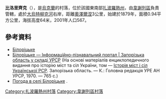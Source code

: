 {{coord|46|53|59|N|34|51|16|E|scale:100000|display=title}}

'''比洛里齊克'''（{{lang-uk|Мала Михайлівка}}），是[[烏克蘭|烏克蘭]]的村落，位於該國東南部[[扎波羅熱州|扎波羅熱州]]，由[[韋謝列區|韋謝列區]]負責管轄，處於[[大烏特柳克河|大烏特柳克河]]右岸，距離[[奧澤爾涅_(韋謝列區)|奧澤爾涅]]3公里，始建於1879年，面積0.94平方公里，海拔高度64米，2001年人口567。

==參考資料==
* [http://w1.c1.rada.gov.ua/pls/z7502/A005?rdat1=22.04.2012&rf7571=12012 Білоріцьке]{{dead link|date=2018年3月 |bot=InternetArchiveBot |fix-attempted=yes }}
* [http://imsu-zaporizhzhya.com/mista-i-sela-zaporizkoi-oblasti/veselvskij-rajon/bilorecke.html Білоріцьке — Інформаційно-пізнавальний портал | Запорізька область у складі УРСР] {{Wayback|url=http://imsu-zaporizhzhya.com/mista-i-sela-zaporizkoi-oblasti/veselvskij-rajon/bilorecke.html |date=20200214191429 }} (На основі матеріалів енциклопедичного видання про історію міст та сіл України, том — [[Історія_міст_і_сіл_Української_РСР|Історія міст і сіл Української РСР]]. Запорізька область. — К.: Головна редакція УРЕ АН УРСР, 1970. — 765 с.)
* [http://weather.in.ua/ua/zaporozhskaja/1343 Погода в селі Білоріцьке] {{Wayback|url=http://weather.in.ua/ua/zaporozhskaja/1343 |date=20160305083156 }}.

[[Category:扎波羅熱州村落|Category:扎波羅熱州村落]]
[[Category:韋謝列區村落|Category:韋謝列區村落]]


{{Zaporizhia-geo-stub}}